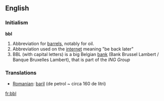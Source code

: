 ==English==
===Initialism===
'''bbl'''
# Abbreviation for [[barrel]]s, notably for oil.
# Abbreviation used on the [[internet]] meaning "be back later"
# BBL (with capital letters) is a big Belgian [[bank]] (Bank Brussel Lambert / Banque Bruxelles Lambert), that is part of the ''ING Group''
===Translations===
{{top}}

{{mid}}
*[[Romanian]]: [[baril]] (de petrol ~ circa 160 de litri)
{{bottom}}

[[fr:bbl]]